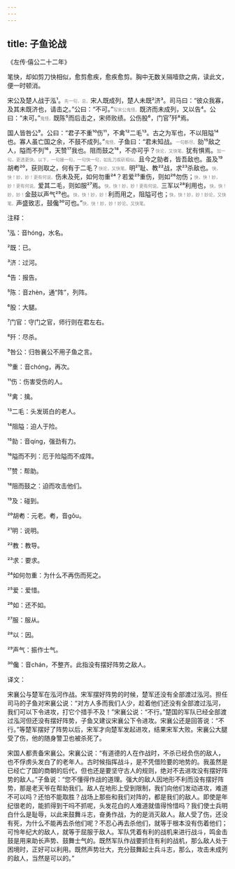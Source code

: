 ```yaml
---
---
---
```

title: 子鱼论战
---




《左传·僖公二十二年》





笔快，却如剪刀快相似，愈剪愈疾，愈疾愈剪。胸中无数关隔噎欬之病，读此文，便一时顿消。





宋公及楚人战于泓¹。<font color=gray size=0.8rem>先一句，总。</font>宋人既成列，楚人未既²济³。司马曰：“彼众我寡，及其未既济也，请击之。”公曰：“不可。”<font color=gray size=0.8rem>写宋公鬼怪。</font>既济而未成列，又以告⁴。公曰：“未可。”<font color=gray size=0.8rem>鬼怪。</font>既陈⁵而后击之，宋师败绩。公伤股⁶，门官⁷歼⁸焉。

国人皆咎公⁹。公曰：“君子不重¹⁰伤¹¹，不禽¹²二毛¹³。古之为军也，不以阻隘¹⁴也。寡人虽亡国之余，不鼓不成列。”<font color=gray size=0.8rem>鬼怪。</font>子鱼曰：“君未知战。<font color=gray size=0.8rem>一句断尽。</font>勍¹⁵敌之人，隘而不列¹⁶，天赞¹⁷我也。阻而鼓之¹⁸，不亦可乎？<font color=gray size=0.8rem>快论，又快笔。</font>犹有惧焉。<font color=gray size=0.8rem>加一句，更透更快。以下，一句接一句，一句快一句，如乱刀疾斫相似。</font>且今之勍者，皆吾敌也。虽及¹⁹胡耇²⁰，获则取之，何有于二毛？<font color=gray size=0.8rem>快论，又快笔。</font>明²¹耻、教²²战，求²³杀敌也。<font color=gray size=0.8rem>快，快！妙，妙！更有何说。</font>伤未及死，如何勿重²⁴？若爱²⁵重伤，则如²⁶勿伤；<font color=gray size=0.8rem>快，快！妙，妙！更有何说。</font>爱其二毛，则如服²⁷焉。<font color=gray size=0.8rem>快，快！妙，妙！更有何说。</font>三军以²⁸利用也，<font color=gray size=0.8rem>快，快！妙，妙！</font>金鼓以声气²⁹也。<font color=gray size=0.8rem>快，快！妙，妙！</font>利而用之，阻隘可也；<font color=gray size=0.8rem>快，快！妙，妙！妙论，又快笔。</font>声盛致志，鼓儳³⁰可也。”<font color=gray size=0.8rem>快，快！妙，妙！妙论。又快笔。</font>

注释：

¹泓：音hóng，水名。

²既：已。

³济：过河。

⁴告：报告。

⁵陈：音zhèn，通“阵”，列阵。

⁶股：大腿。

⁷门官：守门之官，师行则在君左右。

⁸歼：尽杀。

⁹咎公：归咎襄公不用子鱼之言。

¹⁰重：音chóng，再次。

¹¹伤：伤害受伤的人。

¹²禽：擒。

¹³二毛：头发斑白的老人。

¹⁴阻隘：迫人于险。

¹⁵勍：音qíng，强劲有力。

¹⁶隘而不列：厄于险隘而不成阵。

¹⁷赞：帮助。

¹⁸阻而鼓之：迫而攻击他们。

¹⁹及：碰到。

²⁰胡耇：元老。耇，音gǒu。

²¹明：说明。

²²教：教导。

²³求：要求。

²⁴如何勿重：为什么不再伤而死之。

²⁵爱：爱惜。

²⁶如：还不如。

²⁷服：服从。

²⁸以：因。

²⁹声气：振作士气。

³⁰儳：音chán，不整齐。此指没有摆好阵势之敌人。

译文：

宋襄公与楚军在泓河作战。宋军摆好阵势的时候，楚军还没有全部渡过泓河。担任司马的子鱼对宋襄公说：“对方人多而我们人少，趁着他们还没有全部渡过泓河，我们可以下令进攻，打它个措手不及！”宋襄公说：“不行。”楚国的军队已经全部渡过泓河但还没有摆好阵势，子鱼又建议宋襄公下令进攻。宋襄公还是回答说：“不行。”等楚军摆好了阵势以后，宋军才向楚军发起进攻，结果宋军大败。宋襄公大腿受了伤，他的随身警卫也被杀死了。

宋国人都责备宋襄公。宋襄公说：“有道德的人在作战时，不杀已经负伤的敌人，也不俘虏头发白了的老年人。古时候指挥战斗，是不凭借险要的地势的。我虽然是已经亡了国的商朝的后代，但也还是要坚守古人的规则，绝对不去进攻没有摆好阵势的敌人。”子鱼说：“您不懂得作战的道理。强大的敌人因地形不利而没有摆好阵势，那是老天爷在帮助我们。敌人在地形上受到限制，我们向他们发动进攻，难道不可以吗？还怕不能取胜？战场上那些和我们对阵的，都是我们的敌人。即使是年纪很老的，能抓得到干吗不抓呢，头发花白的人难道就值得怜惜吗？我们使士兵明白什么是耻辱，以此来鼓舞斗志，奋勇作战，为的是消灭敌人。敌人受了伤，还没有死，为什么不能再去杀他们呢？不忍心再去杀他们，就等于根本没有伤着他们；可怜年纪大的敌人，就等于屈服于敌人。军队凭着有利的战机来进行战斗，鸣金击鼓是用来助长声势、鼓舞士气的。既然军队作战要抓住有利的战机，那么敌人处于困境时，正好可以利用。既然声势壮大，充分鼓舞起士兵斗志，那么，攻击未成列的敌人，当然是可以的。”